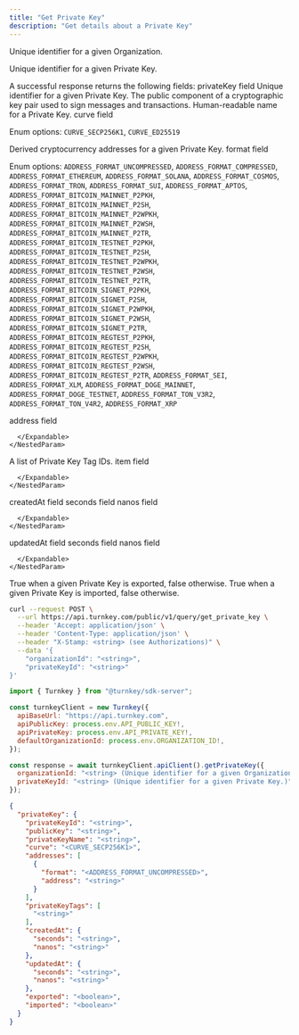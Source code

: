 ```yaml
---
title: "Get Private Key"
description: "Get details about a Private Key"
---
```



<EndpointPath type="query" path="get_private_key" />

<Authorizations />

<H3Bordered text="Body" />

<ParamField body="organizationId" type="string" required={true}>

Unique identifier for a given Organization.
</ParamField>

<ParamField body="privateKeyId" type="string" required={true}>

Unique identifier for a given Private Key.
</ParamField>


<H3Bordered text="Response" />
A successful response returns the following fields:

<ResponseField name="privateKey" type="object" required={true}>
  privateKey field
  <Expandable title="privateKey details">
    <NestedParam parentKey="privateKey" childKey="privateKeyId" type="string" required={true}>
Unique identifier for a given Private Key.
</NestedParam>
<NestedParam parentKey="privateKey" childKey="publicKey" type="string" required={true}>
The public component of a cryptographic key pair used to sign messages and transactions.
</NestedParam>
<NestedParam parentKey="privateKey" childKey="privateKeyName" type="string" required={true}>
Human-readable name for a Private Key.
</NestedParam>
<NestedParam parentKey="privateKey" childKey="curve" type="enum" required={true}>
curve field
  
Enum options: `CURVE_SECP256K1`, `CURVE_ED25519`

</NestedParam>
<NestedParam parentKey="privateKey" childKey="addresses" type="array" required={true}>
      Derived cryptocurrency addresses for a given Private Key.
      <Expandable title="addresses details">
        <NestedParam parentKey="privateKey.addresses" childKey="format" type="enum" required={false}>
format field
  
Enum options: `ADDRESS_FORMAT_UNCOMPRESSED`, `ADDRESS_FORMAT_COMPRESSED`, `ADDRESS_FORMAT_ETHEREUM`, `ADDRESS_FORMAT_SOLANA`, `ADDRESS_FORMAT_COSMOS`, `ADDRESS_FORMAT_TRON`, `ADDRESS_FORMAT_SUI`, `ADDRESS_FORMAT_APTOS`, `ADDRESS_FORMAT_BITCOIN_MAINNET_P2PKH`, `ADDRESS_FORMAT_BITCOIN_MAINNET_P2SH`, `ADDRESS_FORMAT_BITCOIN_MAINNET_P2WPKH`, `ADDRESS_FORMAT_BITCOIN_MAINNET_P2WSH`, `ADDRESS_FORMAT_BITCOIN_MAINNET_P2TR`, `ADDRESS_FORMAT_BITCOIN_TESTNET_P2PKH`, `ADDRESS_FORMAT_BITCOIN_TESTNET_P2SH`, `ADDRESS_FORMAT_BITCOIN_TESTNET_P2WPKH`, `ADDRESS_FORMAT_BITCOIN_TESTNET_P2WSH`, `ADDRESS_FORMAT_BITCOIN_TESTNET_P2TR`, `ADDRESS_FORMAT_BITCOIN_SIGNET_P2PKH`, `ADDRESS_FORMAT_BITCOIN_SIGNET_P2SH`, `ADDRESS_FORMAT_BITCOIN_SIGNET_P2WPKH`, `ADDRESS_FORMAT_BITCOIN_SIGNET_P2WSH`, `ADDRESS_FORMAT_BITCOIN_SIGNET_P2TR`, `ADDRESS_FORMAT_BITCOIN_REGTEST_P2PKH`, `ADDRESS_FORMAT_BITCOIN_REGTEST_P2SH`, `ADDRESS_FORMAT_BITCOIN_REGTEST_P2WPKH`, `ADDRESS_FORMAT_BITCOIN_REGTEST_P2WSH`, `ADDRESS_FORMAT_BITCOIN_REGTEST_P2TR`, `ADDRESS_FORMAT_SEI`, `ADDRESS_FORMAT_XLM`, `ADDRESS_FORMAT_DOGE_MAINNET`, `ADDRESS_FORMAT_DOGE_TESTNET`, `ADDRESS_FORMAT_TON_V3R2`, `ADDRESS_FORMAT_TON_V4R2`, `ADDRESS_FORMAT_XRP`

</NestedParam>
<NestedParam parentKey="privateKey.addresses" childKey="address" type="string" required={false}>
address field
</NestedParam>

      </Expandable>
    </NestedParam>
<NestedParam parentKey="privateKey" childKey="privateKeyTags" type="array" required={true}>
      A list of Private Key Tag IDs.
      <Expandable title="privateKeyTags details">
        <NestedParam parentKey="privateKey.privateKeyTags" childKey="item" type="string" required={true}>
item field
</NestedParam>

      </Expandable>
    </NestedParam>
<NestedParam parentKey="privateKey" childKey="createdAt" type="object" required={true}>
      createdAt field
      <Expandable title="createdAt details">
        <NestedParam parentKey="privateKey.createdAt" childKey="seconds" type="string" required={true}>
seconds field
</NestedParam>
<NestedParam parentKey="privateKey.createdAt" childKey="nanos" type="string" required={true}>
nanos field
</NestedParam>

      </Expandable>
    </NestedParam>
<NestedParam parentKey="privateKey" childKey="updatedAt" type="object" required={true}>
      updatedAt field
      <Expandable title="updatedAt details">
        <NestedParam parentKey="privateKey.updatedAt" childKey="seconds" type="string" required={true}>
seconds field
</NestedParam>
<NestedParam parentKey="privateKey.updatedAt" childKey="nanos" type="string" required={true}>
nanos field
</NestedParam>

      </Expandable>
    </NestedParam>
<NestedParam parentKey="privateKey" childKey="exported" type="boolean" required={true}>
True when a given Private Key is exported, false otherwise.
</NestedParam>
<NestedParam parentKey="privateKey" childKey="imported" type="boolean" required={true}>
True when a given Private Key is imported, false otherwise.
</NestedParam>

  </Expandable>
</ResponseField>

<RequestExample>

```bash title="cURL"
curl --request POST \
  --url https://api.turnkey.com/public/v1/query/get_private_key \
  --header 'Accept: application/json' \
  --header 'Content-Type: application/json' \
  --header "X-Stamp: <string> (see Authorizations)" \
  --data '{
    "organizationId": "<string>",
    "privateKeyId": "<string>"
}'
```

```javascript title="JavaScript"
import { Turnkey } from "@turnkey/sdk-server";

const turnkeyClient = new Turnkey({
  apiBaseUrl: "https://api.turnkey.com",
  apiPublicKey: process.env.API_PUBLIC_KEY!,
  apiPrivateKey: process.env.API_PRIVATE_KEY!,
  defaultOrganizationId: process.env.ORGANIZATION_ID!,
});

const response = await turnkeyClient.apiClient().getPrivateKey({
  organizationId: "<string> (Unique identifier for a given Organization.)",
  privateKeyId: "<string> (Unique identifier for a given Private Key.)"
});
```

</RequestExample>

<ResponseExample>

```json 200
{
  "privateKey": {
    "privateKeyId": "<string>",
    "publicKey": "<string>",
    "privateKeyName": "<string>",
    "curve": "<CURVE_SECP256K1>",
    "addresses": [
      {
        "format": "<ADDRESS_FORMAT_UNCOMPRESSED>",
        "address": "<string>"
      }
    ],
    "privateKeyTags": [
      "<string>"
    ],
    "createdAt": {
      "seconds": "<string>",
      "nanos": "<string>"
    },
    "updatedAt": {
      "seconds": "<string>",
      "nanos": "<string>"
    },
    "exported": "<boolean>",
    "imported": "<boolean>"
  }
}
```

</ResponseExample>
